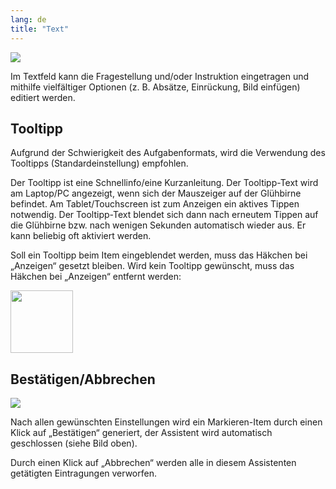 ```yaml
---
lang: de
title: "Text"
---
```


![](Markieren_Texteditor.png)

Im Textfeld kann die Fragestellung und/oder Instruktion eingetragen und mithilfe vielfältiger Optionen (z. B. Absätze, Einrückung, Bild einfügen) editiert werden. 

## Tooltipp
::: {.callout-note} 
Aufgrund der Schwierigkeit des Aufgabenformats, wird die Verwendung des Tooltipps (Standardeinstellung) empfohlen.
:::

Der Tooltipp ist eine Schnellinfo/eine Kurzanleitung. Der Tooltipp-Text wird am Laptop/PC angezeigt, wenn sich der Mauszeiger auf der Glühbirne befindet. Am Tablet/Touchscreen ist zum Anzeigen ein aktives Tippen notwendig. Der Tooltipp-Text blendet sich dann nach erneutem Tippen auf die Glühbirne bzw. nach wenigen Sekunden automatisch wieder aus. Er kann beliebig oft aktiviert werden. 

Soll ein Tooltipp beim Item eingeblendet werden, muss das Häkchen bei „Anzeigen“ gesetzt bleiben. Wird kein Tooltipp gewünscht, muss das Häkchen bei „Anzeigen“ entfernt werden: 

![](Markieren_Tooltip.png){width=100}

## Bestätigen/Abbrechen

![](Markieren_Bestaetigen_Abbrechen.png)

Nach allen gewünschten Einstellungen wird ein Markieren-Item durch einen Klick auf „Bestätigen“ generiert, der Assistent wird automatisch geschlossen (siehe Bild oben). 

Durch einen Klick auf „Abbrechen“ werden alle in diesem Assistenten getätigten Eintragungen verworfen.